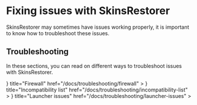 
# Fixing issues with SkinsRestorer

SkinsRestorer may sometimes have issues working properly, it is important to know how to troubleshoot these issues.

## Troubleshooting

In these sections, you can read on different ways to troubleshoot issues with SkinsRestorer.

<Cards>
    <Card
        icon={
            <FireIcon/>
        }
        title="Firewall"
        href="/docs/troubleshooting/firewall"
    >
    </Card>
    <Card
        icon={
            <ExclamationTriangleIcon/>
        }
        title="Incompatibility list"
        href="/docs/troubleshooting/incompatibility-list"
    >
    </Card>
    <Card
        icon={
            <ComputerDesktopIcon/>
        }
        title="Launcher issues"
        href="/docs/troubleshooting/launcher-issues"
    >
    </Card>
</Cards>
